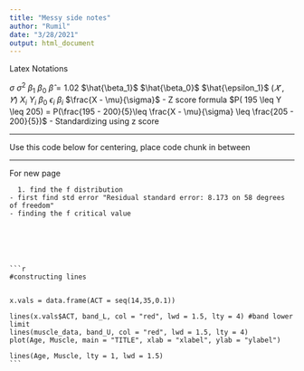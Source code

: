 ```yaml
---
title: "Messy side notes"
author: "Rumil"
date: "3/28/2021"
output: html_document
---
```


Latex Notations

$\sigma$
$\sigma^2$
$\beta_{1}$
$\beta_{0}$
$\hat{\beta}=1.02$
$\hat{\beta_1}$
$\hat{\beta_0}$
$\hat{\epsilon_1}$
($\bar{𝑋}$ , $\bar{𝑌}$)
$X_{i}$
$Y_{i}$ 
$\beta_{0}$ 
$\epsilon_{i}$ 
$\beta_{i}$ 
$\frac{X - \mu}{\sigma}$ - Z score formula
$P( 195 \leq  Y \leq  205) = P(\frac{195 - 200}{5}\leq \frac{X - \mu}{\sigma} \leq \frac{205 - 200}{5})$ - Standardizing using z score
  
 -------------------------
      
Use this code below for centering, place code chunk in between
    
    
<div align="center">
      
</div>
   
      
 -------------------------
 
For new page 
\newpage
      
      
      1. find the f distribution 
    - first find std error "Residual standard error: 8.173 on 58 degrees of freedom"
    - finding the f critical value
    
    
    
    
    
    
    ```r
    
    
    #constructing lines
    
    
    x.vals = data.frame(ACT = seq(14,35,0.1))
    
    lines(x.vals$ACT, band_L, col = "red", lwd = 1.5, lty = 4) #band lower limit
    lines(muscle_data, band_U, col = "red", lwd = 1.5, lty = 4)
    plot(Age, Muscle, main = "TITLE", xlab = "xlabel", ylab = "ylabel")
    
    lines(Age, Muscle, lty = 1, lwd = 1.5)
    ```
    
    
    
